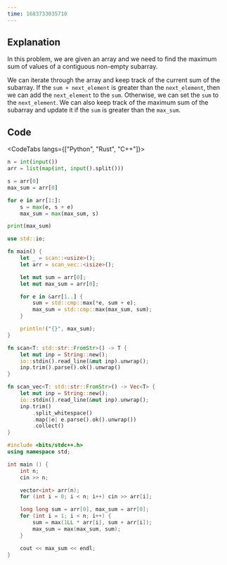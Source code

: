 ```yaml
---
time: 1683733035710
---
```


## Explanation



In this problem, we are given an array and we need to find the maximum sum of values of a contiguous non-empty subarray.



We can iterate through the array and keep track of the current sum of the subarray. If the `sum + next_element` is greater than the `next_element`, then we can add the `next_element` to the `sum`. Otherwise, we can set the `sum` to the `next_element`. We can also keep track of the maximum sum of the subarray and update it if the `sum` is greater than the `max_sum`.

## Code



<CodeTabs langs={["Python", "Rust", "C++"]}>

```python
n = int(input())
arr = list(map(int, input().split()))

s = arr[0]
max_sum = arr[0]

for e in arr[1:]:
    s = max(e, s + e)
    max_sum = max(max_sum, s)

print(max_sum)
```

```rust
use std::io;

fn main() {
    let _ = scan::<usize>();
    let arr = scan_vec::<isize>();

    let mut sum = arr[0];
    let mut max_sum = arr[0];

    for e in &arr[1..] {
        sum = std::cmp::max(*e, sum + e);
        max_sum = std::cmp::max(max_sum, sum);
    }

    println!("{}", max_sum);
}

fn scan<T: std::str::FromStr>() -> T {
    let mut inp = String::new();
    io::stdin().read_line(&mut inp).unwrap();
    inp.trim().parse().ok().unwrap()
}

fn scan_vec<T: std::str::FromStr>() -> Vec<T> {
    let mut inp = String::new();
    io::stdin().read_line(&mut inp).unwrap();
    inp.trim()
        .split_whitespace()
        .map(|e| e.parse().ok().unwrap())
        .collect()
}
```

```cpp
#include <bits/stdc++.h>
using namespace std;

int main () {
    int n;
    cin >> n;

    vector<int> arr(n);
    for (int i = 0; i < n; i++) cin >> arr[i];

    long long sum = arr[0], max_sum = arr[0];
    for (int i = 1; i < n; i++) {
        sum = max(1LL * arr[i], sum + arr[i]);
        max_sum = max(max_sum, sum);
    }

    cout << max_sum << endl;
}
```

</CodeTabs>
